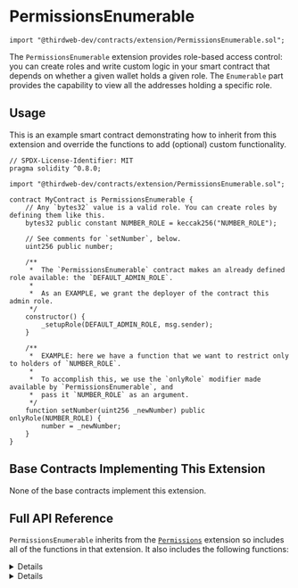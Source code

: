 
# PermissionsEnumerable

```solidity
import "@thirdweb-dev/contracts/extension/PermissionsEnumerable.sol";
```

The `PermissionsEnumerable` extension provides role-based access control: you can create roles and write custom logic in your smart contract that depends on whether a given wallet holds a given role.
The `Enumerable` part provides the capability to view all the addresses holding a specific role.

<GithubButtonLink href="https://github.com/thirdweb-dev/contracts/blob/main/contracts/extension/PermissionsEnumerable.sol" />

## Usage

This is an example smart contract demonstrating how to inherit from this extension and override the functions to add (optional) custom functionality.

```solidity
// SPDX-License-Identifier: MIT
pragma solidity ^0.8.0;

import "@thirdweb-dev/contracts/extension/PermissionsEnumerable.sol";

contract MyContract is PermissionsEnumerable {
    // Any `bytes32` value is a valid role. You can create roles by defining them like this.
    bytes32 public constant NUMBER_ROLE = keccak256("NUMBER_ROLE");

    // See comments for `setNumber`, below.
    uint256 public number;

    /**
     *  The `PermissionsEnumerable` contract makes an already defined role available: the `DEFAULT_ADMIN_ROLE`.
     *
     *  As an EXAMPLE, we grant the deployer of the contract this admin role.
     */
    constructor() {
        _setupRole(DEFAULT_ADMIN_ROLE, msg.sender);
    }

    /**
     *  EXAMPLE: here we have a function that we want to restrict only to holders of `NUMBER_ROLE`.
     *
     *  To accomplish this, we use the `onlyRole` modifier made available by `PermissionsEnumerable`, and
     *  pass it `NUMBER_ROLE` as an argument.
     */
    function setNumber(uint256 _newNumber) public onlyRole(NUMBER_ROLE) {
        number = _newNumber;
    }
}
```

## Base Contracts Implementing This Extension

None of the base contracts implement this extension.

## Full API Reference

`PermissionsEnumerable` inherits from the [`Permissions`](/solidity/extensions/permissions#full-api-reference) extension so includes
all of the functions in that extension. It also includes the following functions:

<Details summary="getRoleMember">
<div>

```solidity
function getRoleMember(bytes32 role, uint256 index) external view returns (address member);
```

- Returns one of the accounts that have `role`. `index` must be a value between 0 and the value of `getRoleMemberCount` at the time, non-inclusive.
- Parameters:
  - `role`: keccak256 hash of the role. e.g. keccak256("TRANSFER_ROLE")
  - `index`: Index in list of current members for the role.

</div>
</Details>

<Details summary="getRoleMemberCount">
<div>

```solidity
function getRoleMemberCount(bytes32 role) external view returns (uint256 count);
```

- Returns the number of accounts that have `role`. Can be used together with `getRoleMember` to enumerate all bearers of a role.
- Parameters:
  - `role`: keccak256 hash of the role. e.g. keccak256("TRANSFER_ROLE")

</div>
</Details>
